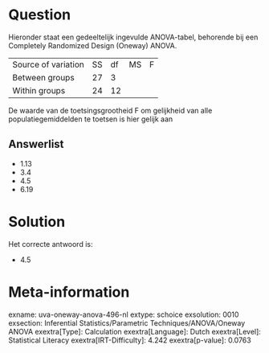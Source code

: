 Question
========

Hieronder staat een gedeeltelijk ingevulde ANOVA-tabel, behorende bij
een Completely Randomized Design (Oneway) ANOVA.

  --------------------- ---- ---- ---- ---
  Source of variation   SS   df   MS   F
  Between groups        27   3         
  Within groups         24   12        
  --------------------- ---- ---- ---- ---

De waarde van de toetsingsgrootheid F om gelijkheid van alle
populatiegemiddelden te toetsen is hier gelijk aan


Answerlist
----------

* 1.13
* 3.4
* 4.5
* 6.19

Solution
========

Het correcte antwoord is: 

* 4.5

Meta-information
================
exname: uva-oneway-anova-496-nl
extype: schoice
exsolution: 0010
exsection: Inferential Statistics/Parametric Techniques/ANOVA/Oneway ANOVA
exextra[Type]: Calculation
exextra[Language]: Dutch
exextra[Level]: Statistical Literacy
exextra[IRT-Difficulty]: 4.242
exextra[p-value]: 0.0763

